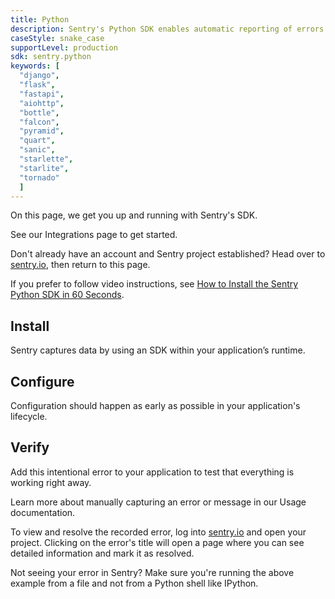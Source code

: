 ```yaml
---
title: Python
description: Sentry's Python SDK enables automatic reporting of errors and performance data in your application.
caseStyle: snake_case
supportLevel: production
sdk: sentry.python
keywords: [
  "django",
  "flask",
  "fastapi",
  "aiohttp",
  "bottle",
  "falcon",
  "pyramid",
  "quart",
  "sanic",
  "starlette",
  "starlite",
  "tornado"
  ]
---
```


On this page, we get you up and running with Sentry's SDK.

<Alert level="info" title="Using a framework?">

See our <PlatformLink to="/integrations/">Integrations</PlatformLink> page to get started.

</Alert>

Don't already have an account and Sentry project established? Head over to [sentry.io](https://sentry.io/signup/), then return to this page.

If you prefer to follow video instructions, see [How to Install the Sentry Python SDK in 60 Seconds](https://vimeo.com/899368672).

## Install

Sentry captures data by using an SDK within your application’s runtime.

<PlatformContent includePath="getting-started-install" />

## Configure

Configuration should happen as early as possible in your application's lifecycle.

<PlatformContent includePath="getting-started-config" />

## Verify

Add this intentional error to your application to test that everything is working right away.

<PlatformContent includePath="getting-started-verify" />

<Note>

Learn more about manually capturing an error or message in our <PlatformLink to="/usage/">Usage documentation</PlatformLink>.

</Note>

To view and resolve the recorded error, log into [sentry.io](https://sentry.io) and open your project. Clicking on the error's title will open a page where you can see detailed information and mark it as resolved.

<Note>

Not seeing your error in Sentry? Make sure you're running the above example from a file and not from a Python shell like IPython.

</Note>
